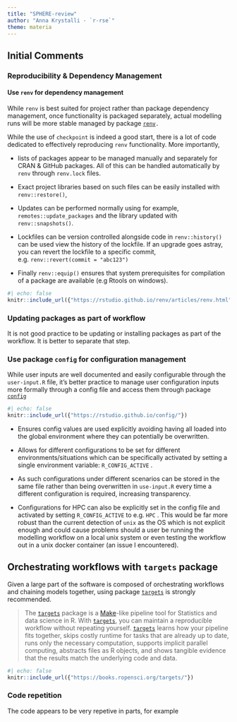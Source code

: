 ```yaml
---
title: "SPHERE-review"
author: "Anna Krystalli - `r-rse`"
theme: materia
---
```


## Initial Comments

### Reproducibility & Dependency Management

#### Use `renv` for dependency management

While `renv` is best suited for project rather than package dependency management, once functionality is packaged separately, actual modelling runs will be more stable managed by package [`renv`](https://rstudio.github.io/renv/articles/renv.html)`.`

While the use of `checkpoint` is indeed a good start, there is a lot of code dedicated to effectively reproducing `renv` functionality. More importantly,

-   lists of packages appear to be managed manually and separately for CRAN & GitHub packages. All of this can be handled automatically by `renv` through `renv.lock` files.

-   Exact project libraries based on such files can be easily installed with `renv::restore()`,

-   Updates can be performed normally using for example, `remotes::update_packages` and the library updated with `renv::snapshots()`.

-   Lockfiles can be version controlled alongside code in `renv::history()` can be used view the history of the lockfile. If an upgrade goes astray, you can revert the lockfile to a specific commit, e.g. `renv::revert(commit = "abc123")`

-   Finally `renv::equip()` ensures that system prerequisites for compilation of a package are available (e.g Rtools on windows).

```r
#| echo: false
knitr::include_url({"https://rstudio.github.io/renv/articles/renv.html"})
```

### Updating packages as part of workflow

It is not good practice to be updating or installing packages as part of the workflow. It is better to separate that step.

### Use package `config` for configuration management

While user inputs are well documented and easily configurable through the `user-input.R` file, it's better practice to manage user configuration inputs more formally through a config file and access them through package [`config`](https://rstudio.github.io/config/)

```r
#| echo: false
knitr::include_url({"https://rstudio.github.io/config/"})
```

-   Ensures config values are used explicitly avoiding having all loaded into the global environment where they can potentially be overwritten.

-   Allows for different configurations to be set for different environments/situations which can be specifically activated by setting a single environment variable: `R_CONFIG_ACTIVE` .

-   As such configurations under different scenarios can be stored in the same file rather than being overwritten in `use-input.R` every time a different configuration is required, increasing transparency.

-   Configurations for HPC can also be explicitly set in the config file and activated by setting `R_CONFIG_ACTIVE` to e.g. `HPC` . This would be far more robust than the current detection of `unix` as the OS which is not explicit enough and could cause problems should a user be running the modelling workflow on a local unix system or even testing the workflow out in a unix docker container (an issue I encountered).

## Orchestrating workflows with `targets` package

Given a large part of the software is composed of orchestrating workflows and chaining models together, using package [`targets`](https://books.ropensci.org/targets/) is strongly recommended.

> The [`targets`](https://docs.ropensci.org/targets/) package is a [Make](https://www.gnu.org/software/make/)-like pipeline tool for Statistics and data science in R. With [`targets`](https://docs.ropensci.org/targets/), you can maintain a reproducible workflow without repeating yourself. [`targets`](https://docs.ropensci.org/targets/) learns how your pipeline fits together, skips costly runtime for tasks that are already up to date, runs only the necessary computation, supports implicit parallel computing, abstracts files as R objects, and shows tangible evidence that the results match the underlying code and data.

```r
#| echo: false
knitr::include_url({"https://books.ropensci.org/targets/"})
```

### 

### Code repetition

The code appears to be very repetive in parts, for example
